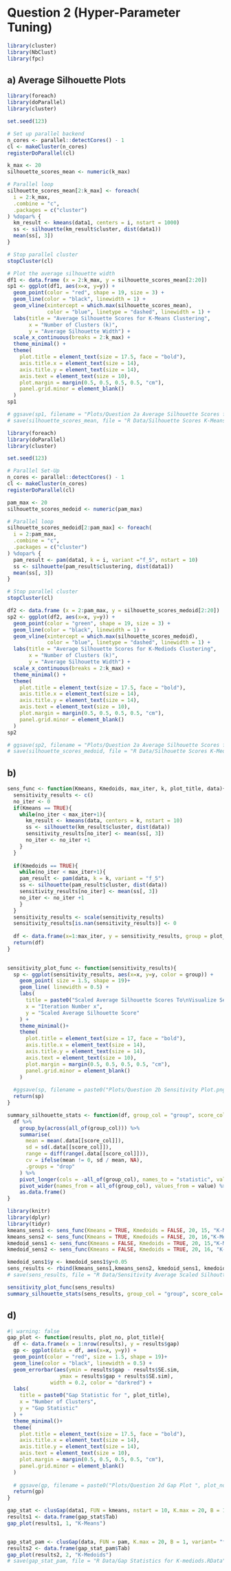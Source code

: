 # Question 2 (Hyper-Parameter Tuning)

```r
library(cluster)
library(NbClust)
library(fpc)
```

## a) Average Silhouette Plots

```r
library(foreach)
library(doParallel)
library(cluster)

set.seed(123)

# Set up parallel backend
n_cores <- parallel::detectCores() - 1 
cl <- makeCluster(n_cores)
registerDoParallel(cl)

k_max <- 20
silhouette_scores_mean <- numeric(k_max)

# Parallel loop
silhouette_scores_mean[2:k_max] <- foreach(
  i = 2:k_max, 
  .combine = "c", 
  .packages = c("cluster")
) %dopar% {
  km_result <- kmeans(data1, centers = i, nstart = 1000) 
  ss <- silhouette(km_result$cluster, dist(data1))
  mean(ss[, 3])  
}

# Stop parallel cluster
stopCluster(cl)

# Plot the average silhouette width
df1 <- data.frame (x = 2:k_max, y = silhouette_scores_mean[2:20])
sp1 <- ggplot(df1, aes(x=x, y=y)) +
  geom_point(color = "red", shape = 19, size = 3) +  
  geom_line(color = "black", linewidth = 1) +        
  geom_vline(xintercept = which.max(silhouette_scores_mean), 
             color = "blue", linetype = "dashed", linewidth = 1) +
  labs(title = "Average Silhouette Scores for K-Means Clustering",
       x = "Number of Clusters (k)",
       y = "Average Silhouette Width") +
  scale_x_continuous(breaks = 2:k_max) +            
  theme_minimal() +
  theme(
    plot.title = element_text(size = 17.5, face = "bold"),  
    axis.title.x = element_text(size = 14),               
    axis.title.y = element_text(size = 14),               
    axis.text = element_text(size = 10),                  
    plot.margin = margin(0.5, 0.5, 0.5, 0.5, "cm"),     
    panel.grid.minor = element_blank()                    
  )
sp1

# ggsave(sp1, filename = "Plots/Question 2a Average Silhouette Scores for K-Means Clustering.png")
# save(silhouette_scores_mean, file = "R Data/Silhouette Scores K-Means.RData" )
```

```r
library(foreach)
library(doParallel)
library(cluster)  

set.seed(123)

# Parallel Set-Up
n_cores <- parallel::detectCores() - 1  
cl <- makeCluster(n_cores)
registerDoParallel(cl)

pam_max <- 20
silhouette_scores_medoid <- numeric(pam_max)

# Parallel loop 
silhouette_scores_medoid[2:pam_max] <- foreach(
  i = 2:pam_max, 
  .combine = "c", 
  .packages = c("cluster")
) %dopar% {
  pam_result <- pam(data1, k = i, variant ="f_5", nstart = 10)  
  ss <- silhouette(pam_result$clustering, dist(data1))
  mean(ss[, 3])  
}

# Stop parallel cluster
stopCluster(cl)

df2 <- data.frame (x = 2:pam_max, y = silhouette_scores_medoid[2:20])
sp2 <- ggplot(df2, aes(x=x, y=y)) +
  geom_point(color = "green", shape = 19, size = 3) +  
  geom_line(color = "black", linewidth = 1) +        
  geom_vline(xintercept = which.max(silhouette_scores_medoid), 
             color = "blue", linetype = "dashed", linewidth = 1) +
  labs(title = "Average Silhouette Scores for K-Mediods Clustering",
       x = "Number of Clusters (k)",
       y = "Average Silhouette Width") +
  scale_x_continuous(breaks = 2:k_max) +            
  theme_minimal() +
  theme(
    plot.title = element_text(size = 17.5, face = "bold"),  
    axis.title.x = element_text(size = 14),               
    axis.title.y = element_text(size = 14),               
    axis.text = element_text(size = 10),         
    plot.margin = margin(0.5, 0.5, 0.5, 0.5, "cm"),     
    panel.grid.minor = element_blank()                    
  )
sp2

# ggsave(sp2, filename = "Plots/Question 2a Average Silhouette Scores for K-Mediods Clustering.png")
# save(silhouette_scores_medoid, file = "R Data/Silhouette Scores K-Medoids.RData" )
```

## b)

```r
sens_func <- function(Kmeans, Kmedoids, max_iter, k, plot_title, data){
  sensitivity_results <- c()
  no_iter <- 0
  if(Kmeans == TRUE){
    while(no_iter < max_iter+1){
      km_result <- kmeans(data, centers = k, nstart = 10) 
      ss <- silhouette(km_result$cluster, dist(data))
      sensitivity_results[no_iter] <- mean(ss[, 3])
      no_iter <- no_iter +1
    }
  }
  
  if(Kmedoids == TRUE){
    while(no_iter < max_iter+1){
    pam_result <- pam(data, k = k, variant = "f_5") 
    ss <- silhouette(pam_result$cluster, dist(data))
    sensitivity_results[no_iter] <- mean(ss[, 3])  
    no_iter <- no_iter +1
    }
  }
  sensitivity_results <- scale(sensitivity_results)
  sensitivity_results[is.nan(sensitivity_results)] <- 0
  
  df <- data.frame(x=1:max_iter, y = sensitivity_results, group = plot_title)
  return(df)
}
  

sensitivity_plot_func <- function(sensitivity_results){
  sp <- ggplot(sensitivity_results, aes(x=x, y=y, color = group)) +
    geom_point( size = 1.5, shape = 19)+
    geom_line( linewidth = 0.5) +
    labs(
      title = paste0("Scaled Average Silhouette Scores To\nVisualize Sensitivity"), 
      x = "Iteration Number x",
      y = "Scaled Average Silhouette Score"
    ) +
    theme_minimal()+
    theme(
      plot.title = element_text(size = 17, face = "bold"),  
      axis.title.x = element_text(size = 14),               
      axis.title.y = element_text(size = 14),               
      axis.text = element_text(size = 10),         
      plot.margin = margin(0.5, 0.5, 0.5, 0.5, "cm"),     
      panel.grid.minor = element_blank()                    
    )
  
  #ggsave(sp, filename = paste0("Plots/Question 2b Sensitivity Plot.png"))
  return(sp)
}

summary_silhouette_stats <- function(df, group_col = "group", score_col = "y") {
  df %>%
    group_by(across(all_of(group_col))) %>%
    summarise(
      mean = mean(.data[[score_col]]),
      sd = sd(.data[[score_col]]),
      range = diff(range(.data[[score_col]])),
      cv = ifelse(mean != 0, sd / mean, NA),
      .groups = "drop"
    ) %>%
    pivot_longer(cols = -all_of(group_col), names_to = "statistic", values_to = "value") %>%
    pivot_wider(names_from = all_of(group_col), values_from = value) %>%
    as.data.frame()
}
```

```r
library(knitr)
library(dplyr)
library(tidyr)
kmeans_sens1 <- sens_func(Kmeans = TRUE, Kmedoids = FALSE, 20, 15, "K-Means K=15", data1)
kmeans_sens2 <- sens_func(Kmeans = TRUE, Kmedoids = FALSE, 20, 16,"K-Means K=16", data1)
kmedoid_sens1 <- sens_func(Kmeans = FALSE, Kmedoids = TRUE, 20, 15,"K-Mediods K=15", data1)
kmedoid_sens2 <- sens_func(Kmeans = FALSE, Kmedoids = TRUE, 20, 16, "K-Mediods K=16", data1)

kmedoid_sens1$y <- kmedoid_sens1$y+0.05
sens_results <- rbind(kmeans_sens1,kmeans_sens2, kmedoid_sens1, kmedoid_sens2)
# save(sens_results, file = "R Data/Sensitivity Average Scaled Silhoutte Scores.RData" )

sensitivity_plot_func(sens_results)
summary_silhouette_stats(sens_results, group_col = "group", score_col= "y")
```

## d)

```r
#| warning: false
gap_plot <- function(results, plot_no, plot_title){
  df <- data.frame(x = 1:nrow(results), y = results$gap)
  gp <- ggplot(data = df, aes(x=x, y=y)) +
  geom_point(color = "red", size = 1.5, shape = 19)+
  geom_line(color = "black", linewidth = 0.5) +
  geom_errorbar(aes(ymin = results$gap - results$SE.sim, 
                 ymax = results$gap + results$SE.sim), 
              width = 0.2, color = "darkred") +
  labs(
    title = paste0("Gap Statistic for ", plot_title), 
    x = "Number of Clusters",
    y = "Gap Statistic"
  ) +
  theme_minimal()+
  theme(
    plot.title = element_text(size = 17.5, face = "bold"),  
    axis.title.x = element_text(size = 14),               
    axis.title.y = element_text(size = 14),               
    axis.text = element_text(size = 10),         
    plot.margin = margin(0.5, 0.5, 0.5, 0.5, "cm"),     
    panel.grid.minor = element_blank()                    
  )
  
  # ggsave(gp, filename = paste0("Plots/Question 2d Gap Plot ", plot_no, ".png"))
  return(gp)  
}
```

```r
gap_stat <- clusGap(data1, FUN = kmeans, nstart = 10, K.max = 20, B = 10)
results1 <- data.frame(gap_stat$Tab)
gap_plot(results1, 1, "K-Means")


gap_stat_pam <- clusGap(data, FUN = pam, K.max = 20, B = 1, variant= "f_5")
results2 <- data.frame(gap_stat_pam$Tab)
gap_plot(results2, 2, "K-Medoids")
# save(gap_stat_pam, file = "R Data/Gap Statistics for K-mediods.RData" )
```
